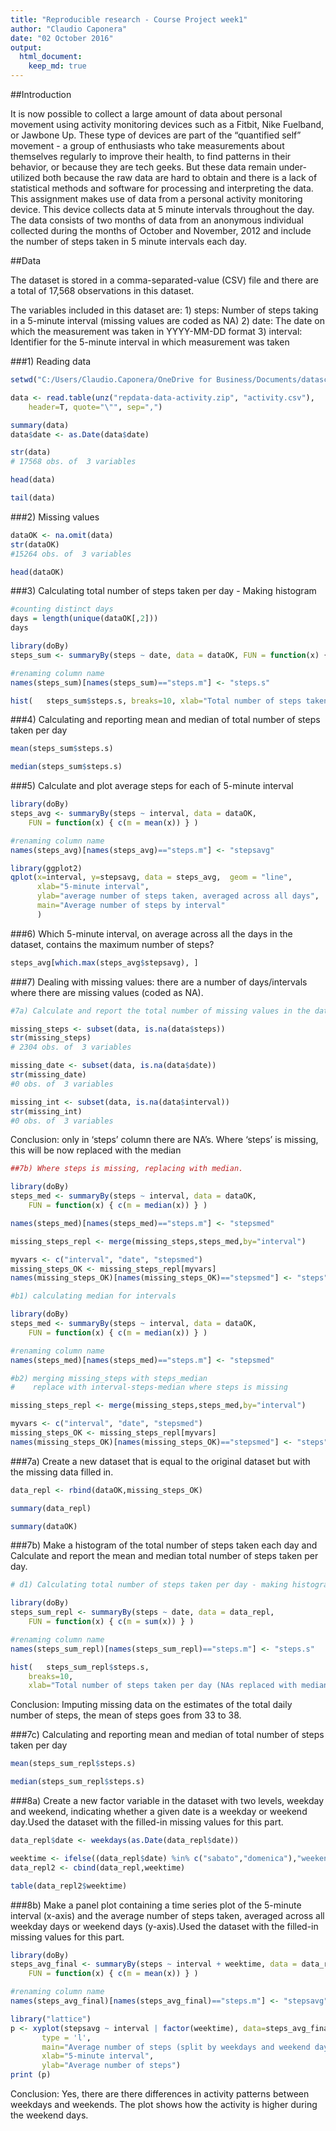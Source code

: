 ```yaml
---
title: "Reproducible research - Course Project week1"
author: "Claudio Caponera"
date: "02 October 2016"
output:
  html_document:
    keep_md: true
---
```


##Introduction

It is now possible to collect a large amount of data about personal movement using activity monitoring devices such as a Fitbit, Nike Fuelband, or Jawbone Up. These type of devices are part of the "quantified self" movement - a group of enthusiasts who take measurements about themselves regularly to improve their health, to find patterns in their behavior, or because they are tech geeks. But these data remain under-utilized both because the raw data are hard to obtain and there is a lack of statistical methods and software for processing and interpreting the data.
This assignment makes use of data from a personal activity monitoring device. This device collects data at 5 minute intervals throughout the day. The data consists of two months of data from an anonymous individual collected during the months of October and November, 2012 and include the number of steps taken in 5 minute intervals each day.

##Data

The dataset is stored in a comma-separated-value (CSV) file and there are a total of 17,568 observations in this dataset.

The variables included in this dataset are:
1) steps: Number of steps taking in a 5-minute interval (missing values are coded as NA)
2) date: The date on which the measurement was taken in YYYY-MM-DD format
3) interval: Identifier for the 5-minute interval in which measurement was taken


###1) Reading data

```r
setwd("C:/Users/Claudio.Caponera/OneDrive for Business/Documents/datascience/Reproducible_Research")
```

```r
data <- read.table(unz("repdata-data-activity.zip", "activity.csv"), 
	header=T, quote="\"", sep=",")
```

```r
summary(data)
data$date <- as.Date(data$date) 
```

```r
str(data)
# 17568 obs. of  3 variables
```

```r
head(data)
```

```r
tail(data)
```

###2) Missing values

```r
dataOK <- na.omit(data)
str(dataOK)
#15264 obs. of  3 variables
```

```r
head(dataOK)

```


###3) Calculating total number of steps taken per day - Making histogram

```r
#counting distinct days
days = length(unique(dataOK[,2]))
days

library(doBy)
steps_sum <- summaryBy(steps ~ date, data = dataOK,	FUN = function(x) { c(m = sum(x)) } )

#renaming column name
names(steps_sum)[names(steps_sum)=="steps.m"] <- "steps.s"

hist(	steps_sum$steps.s, breaks=10, xlab="Total number of steps taken per day")
```


###4) Calculating and reporting mean and median of total number of steps taken per day

```r
mean(steps_sum$steps.s) 
```

```r
median(steps_sum$steps.s) 
```

###5) Calculate and plot average steps for each of 5-minute interval

```r
library(doBy)
steps_avg <- summaryBy(steps ~ interval, data = dataOK, 
 	FUN = function(x) { c(m = mean(x)) } )

#renaming column name
names(steps_avg)[names(steps_avg)=="steps.m"] <- "stepsavg"

library(ggplot2)
qplot(x=interval, y=stepsavg, data = steps_avg,  geom = "line",
      xlab="5-minute interval",
      ylab="average number of steps taken, averaged across all days",
      main="Average number of steps by interval"
      )
```

###6) Which 5-minute interval, on average across all the days in the dataset, contains the maximum number of steps?

```r
steps_avg[which.max(steps_avg$stepsavg), ]
```

###7) Dealing with missing values: there are a number of days/intervals where there are missing values (coded as NA).

```r
#7a) Calculate and report the total number of missing values in the dataset

missing_steps <- subset(data, is.na(data$steps))
str(missing_steps)
# 2304 obs. of  3 variables
```

```r
missing_date <- subset(data, is.na(data$date))
str(missing_date)
#0 obs. of  3 variables
```

```r
missing_int <- subset(data, is.na(data$interval))
str(missing_int)
#0 obs. of  3 variables
```
Conclusion: only in 'steps' column there are NA's. Where 'steps' is missing, this will be now replaced with the median

```r
##7b) Where steps is missing, replacing with median.

library(doBy)
steps_med <- summaryBy(steps ~ interval, data = dataOK, 
 	FUN = function(x) { c(m = median(x)) } )

names(steps_med)[names(steps_med)=="steps.m"] <- "stepsmed"

missing_steps_repl <- merge(missing_steps,steps_med,by="interval")

myvars <- c("interval", "date", "stepsmed")
missing_steps_OK <- missing_steps_repl[myvars]
names(missing_steps_OK)[names(missing_steps_OK)=="stepsmed"] <- "steps" 

#b1) calculating median for intervals

library(doBy)
steps_med <- summaryBy(steps ~ interval, data = dataOK, 
 	FUN = function(x) { c(m = median(x)) } )

#renaming column name
names(steps_med)[names(steps_med)=="steps.m"] <- "stepsmed"

#b2) merging missing_steps with steps_median
#    replace with interval-steps-median where steps is missing

missing_steps_repl <- merge(missing_steps,steps_med,by="interval")

myvars <- c("interval", "date", "stepsmed")
missing_steps_OK <- missing_steps_repl[myvars]
names(missing_steps_OK)[names(missing_steps_OK)=="stepsmed"] <- "steps" 
```

###7a) Create a new dataset that is equal to the original dataset but with the missing data filled in.

```r
data_repl <- rbind(dataOK,missing_steps_OK)
```

```r
summary(data_repl)
```

```r
summary(dataOK)
```  


###7b) Make a histogram of the total number of steps taken each day and Calculate and report the mean and median total number of steps taken per day.

```r
# d1) Calculating total number of steps taken per day - making histogram

library(doBy)
steps_sum_repl <- summaryBy(steps ~ date, data = data_repl, 
 	FUN = function(x) { c(m = sum(x)) } )

#renaming column name
names(steps_sum_repl)[names(steps_sum_repl)=="steps.m"] <- "steps.s"

hist(	steps_sum_repl$steps.s, 
	breaks=10, 
	xlab="Total number of steps taken per day (NAs replaced with median)")
```

Conclusion: Imputing missing data on the estimates of the total daily number of steps, the mean of steps goes from 33 to 38. 

###7c) Calculating and reporting mean and median of total number of steps taken per day

```r
mean(steps_sum_repl$steps.s) 
```

```r
median(steps_sum_repl$steps.s) 
```

###8a) Create a new factor variable in the dataset with two levels, weekday and weekend, indicating whether a given date is a weekday or weekend day.Used the dataset with the filled-in missing values for this part. 

```r
data_repl$date <- weekdays(as.Date(data_repl$date))

weektime <- ifelse((data_repl$date) %in% c("sabato","domenica"),"weekend","weekday")
data_repl2 <- cbind(data_repl,weektime)

table(data_repl2$weektime)
```


###8b) Make a panel plot containing a time series plot of the 5-minute interval (x-axis) and the average number of steps taken, averaged across all weekday days or weekend days (y-axis).Used the dataset with the filled-in missing values for this part.

```r
library(doBy)
steps_avg_final <- summaryBy(steps ~ interval + weektime, data = data_repl2, 
 	FUN = function(x) { c(m = mean(x)) } )

#renaming column name
names(steps_avg_final)[names(steps_avg_final)=="steps.m"] <- "stepsavg"

library("lattice")
p <- xyplot(stepsavg ~ interval | factor(weektime), data=steps_avg_final, 
       type = 'l',
       main="Average number of steps (split by weekdays and weekend days",
       xlab="5-minute interval",
       ylab="Average number of steps")
print (p)    
```   

Conclusion: Yes, there are there differences in activity patterns between weekdays and weekends. The plot shows how the activity is higher during the weekend days.